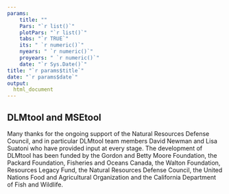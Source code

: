 ```yaml
---
params: 
    title: ""
    Pars: "`r list()`"
    plotPars: "`r list()`"
    tabs: "`r TRUE`"
    its: " `r numeric()`"
    nyears: " `r numeric()`"
    proyears: " `r numeric()`"
    date: "`r Sys.Date()`"
title: "`r params$title`"
date: "`r params$date`"
output:
  html_document
---
```




## DLMtool and MSEtool

Many thanks for the ongoing support of the Natural Resources Defense Council, and in particular DLMtool team members David Newman and Lisa Suatoni who have provided input at every stage. The development of DLMtool has been funded by the Gordon and Betty Moore Foundation, the Packard Foundation, Fisheries and Oceans Canada, the Walton Foundation, Resources Legacy Fund, the Natural Resources Defense Council, the United Nations Food and Agricultural Organization and the California Department of Fish and Wildlife. 

